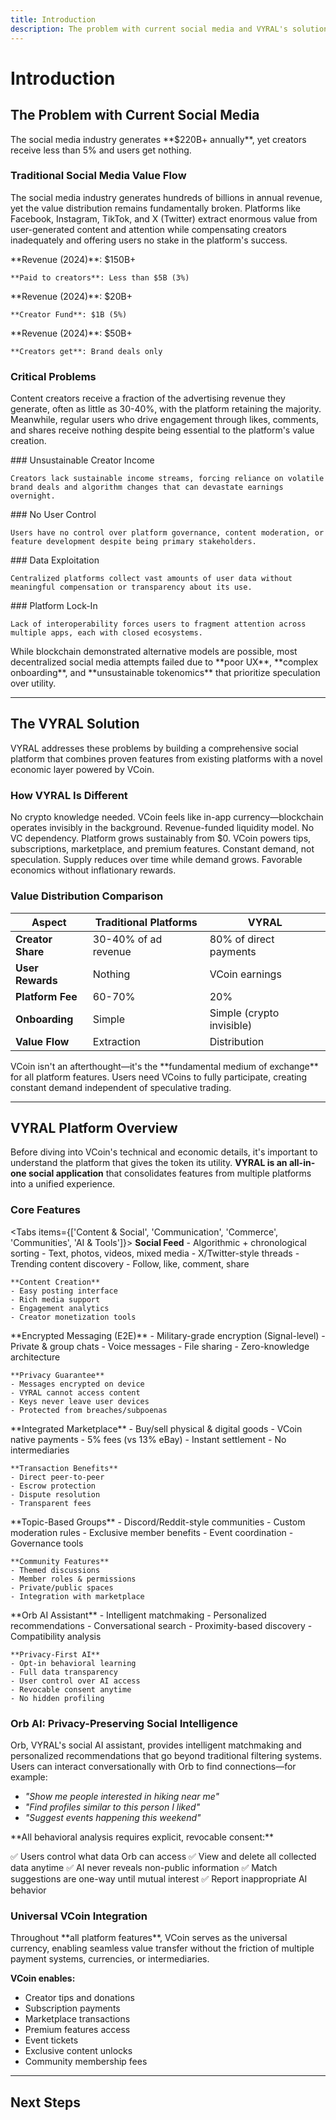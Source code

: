 ```yaml
---
title: Introduction
description: The problem with current social media and VYRAL's solution
---
```



# Introduction

## The Problem with Current Social Media

<Callout type="error" title="Broken Value Distribution">
  The social media industry generates **$220B+ annually**, yet creators receive less than 5% and users get nothing.
</Callout>

### Traditional Social Media Value Flow

The social media industry generates hundreds of billions in annual revenue, yet the value distribution remains fundamentally broken. Platforms like Facebook, Instagram, TikTok, and X (Twitter) extract enormous value from user-generated content and attention while compensating creators inadequately and offering users no stake in the platform's success.

<Cards>
  <Card title="📘 Facebook">
    **Revenue (2024)**: $150B+

    **Paid to creators**: Less than $5B (3%)
  </Card>
  <Card title="🎵 TikTok">
    **Revenue (2024)**: $20B+

    **Creator Fund**: $1B (5%)
  </Card>
  <Card title="📸 Instagram">
    **Revenue (2024)**: $50B+

    **Creators get**: Brand deals only
  </Card>
</Cards>

### Critical Problems

Content creators receive a fraction of the advertising revenue they generate, often as little as 30-40%, with the platform retaining the majority. Meanwhile, regular users who drive engagement through likes, comments, and shares receive nothing despite being essential to the platform's value creation.

<Steps>
  <Step>
    ### Unsustainable Creator Income

    Creators lack sustainable income streams, forcing reliance on volatile brand deals and algorithm changes that can devastate earnings overnight.
  </Step>

  <Step>
    ### No User Control

    Users have no control over platform governance, content moderation, or feature development despite being primary stakeholders.
  </Step>

  <Step>
    ### Data Exploitation

    Centralized platforms collect vast amounts of user data without meaningful compensation or transparency about its use.
  </Step>

  <Step>
    ### Platform Lock-In

    Lack of interoperability forces users to fragment attention across multiple apps, each with closed ecosystems.
  </Step>
</Steps>

<Callout title="Previous Attempts Failed">
  While blockchain demonstrated alternative models are possible, most decentralized social media attempts failed due to **poor UX**, **complex onboarding**, and **unsustainable tokenomics** that prioritize speculation over utility.
</Callout>

---

## The VYRAL Solution

VYRAL addresses these problems by building a comprehensive social platform that combines proven features from existing platforms with a novel economic layer powered by VCoin.

### How VYRAL Is Different

<Cards>
  <Card title="✨ User Experience First">
    No crypto knowledge needed. VCoin feels like in-app currency—blockchain operates invisibly in the background.
  </Card>
  <Card title="🚀 Bootstrap Funding">
    Revenue-funded liquidity model. No VC dependency. Platform grows sustainably from $0.
  </Card>
  <Card title="⚡ Real Utility">
    VCoin powers tips, subscriptions, marketplace, and premium features. Constant demand, not speculation.
  </Card>
  <Card title="🔥 Deflationary Model">
    Supply reduces over time while demand grows. Favorable economics without inflationary rewards.
  </Card>
</Cards>

### Value Distribution Comparison

| Aspect | Traditional Platforms | VYRAL |
|--------|----------------------|-------|
| **Creator Share** | 30-40% of ad revenue | 80% of direct payments |
| **User Rewards** | Nothing | VCoin earnings |
| **Platform Fee** | 60-70% | 20% |
| **Onboarding** | Simple | Simple (crypto invisible) |
| **Value Flow** | Extraction | Distribution |

<Callout type="info" title="Key Insight">
  VCoin isn't an afterthought—it's the **fundamental medium of exchange** for all platform features. Users need VCoins to fully participate, creating constant demand independent of speculative trading.
</Callout>

---

## VYRAL Platform Overview

Before diving into VCoin's technical and economic details, it's important to understand the platform that gives the token its utility. **VYRAL is an all-in-one social application** that consolidates features from multiple platforms into a unified experience.

### Core Features

<Tabs items={['Content & Social', 'Communication', 'Commerce', 'Communities', 'AI & Tools']}>
  <Tab value="Content & Social">
    **Social Feed**
    - Algorithmic + chronological sorting
    - Text, photos, videos, mixed media
    - X/Twitter-style threads
    - Trending content discovery
    - Follow, like, comment, share

    **Content Creation**
    - Easy posting interface
    - Rich media support
    - Engagement analytics
    - Creator monetization tools
  </Tab>

  <Tab value="Communication">
    **Encrypted Messaging (E2E)**
    - Military-grade encryption (Signal-level)
    - Private & group chats
    - Voice messages
    - File sharing
    - Zero-knowledge architecture

    **Privacy Guarantee**
    - Messages encrypted on device
    - VYRAL cannot access content
    - Keys never leave user devices
    - Protected from breaches/subpoenas
  </Tab>

  <Tab value="Commerce">
    **Integrated Marketplace**
    - Buy/sell physical & digital goods
    - VCoin native payments
    - 5% fees (vs 13% eBay)
    - Instant settlement
    - No intermediaries

    **Transaction Benefits**
    - Direct peer-to-peer
    - Escrow protection
    - Dispute resolution
    - Transparent fees
  </Tab>

  <Tab value="Communities">
    **Topic-Based Groups**
    - Discord/Reddit-style communities
    - Custom moderation rules
    - Exclusive member benefits
    - Event coordination
    - Governance tools

    **Community Features**
    - Themed discussions
    - Member roles & permissions
    - Private/public spaces
    - Integration with marketplace
  </Tab>

  <Tab value="AI & Tools">
    **Orb AI Assistant**
    - Intelligent matchmaking
    - Personalized recommendations
    - Conversational search
    - Proximity-based discovery
    - Compatibility analysis

    **Privacy-First AI**
    - Opt-in behavioral learning
    - Full data transparency
    - User control over AI access
    - Revocable consent anytime
    - No hidden profiling
  </Tab>
</Tabs>

### Orb AI: Privacy-Preserving Social Intelligence

Orb, VYRAL's social AI assistant, provides intelligent matchmaking and personalized recommendations that go beyond traditional filtering systems. Users can interact conversationally with Orb to find connections—for example:

- *"Show me people interested in hiking near me"*
- *"Find profiles similar to this person I liked"*
- *"Suggest events happening this weekend"*

<Callout type="warn" title="Privacy Protections">
  **All behavioral analysis requires explicit, revocable consent:**

  ✅ Users control what data Orb can access
  ✅ View and delete all collected data anytime
  ✅ AI never reveals non-public information
  ✅ Match suggestions are one-way until mutual interest
  ✅ Report inappropriate AI behavior
</Callout>

### Universal VCoin Integration

<Callout type="info" title="Seamless Value Transfer">
  Throughout **all platform features**, VCoin serves as the universal currency, enabling seamless value transfer without the friction of multiple payment systems, currencies, or intermediaries.
</Callout>

**VCoin enables:**
- Creator tips and donations
- Subscription payments
- Marketplace transactions
- Premium features access
- Event tickets
- Exclusive content unlocks
- Community membership fees

---

## Next Steps

<Cards>
  <Card
    title="Token Economics"
    href="/docs/whitepaper/token-economics"
    description="Learn about VCoin distribution, utility, and revenue model"
  />
  <Card
    title="Liquidity Strategy"
    href="/docs/whitepaper/liquidity-strategy"
    description="Understand how we bootstrap from $0 to DEX launch"
  />
  <Card
    title="User Experience"
    href="/docs/whitepaper/user-experience"
    description="See how users earn, spend, and withdraw VCoin"
  />
</Cards>
